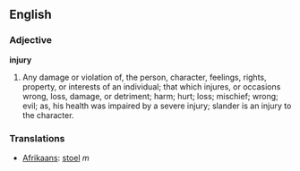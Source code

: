==English==

===Adjective===

'''injury'''

#Any damage or violation of, the person, character, feelings, rights, property, or interests of an individual; that which injures, or occasions wrong, loss, damage, or detriment; harm; hurt; loss; mischief; wrong; evil; as, his health was impaired by a severe injury; slander is an injury to the character.

===Translations===
*[[Afrikaans]]: [[stoel]] ''m''